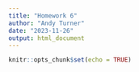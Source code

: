 ```yaml
---
title: "Homework 6"
author: "Andy Turner"
date: "2023-11-26"
output: html_document
---
```


```r
knitr::opts_chunk$set(echo = TRUE)
```

